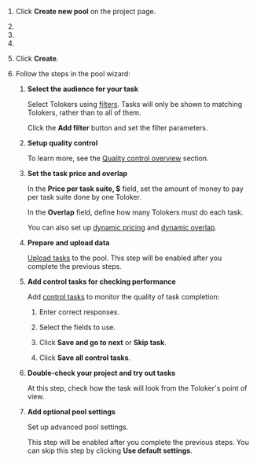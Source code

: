 
1. Click **Create new pool** on the project page.

1. <TolokaRequesterPoolType/>

1. <TolokaRequesterPoolName/>

1. <TolokaRequesterPoolDescription/>

1. Click **Create**.

1. Follow the steps in the pool wizard:

    <TolokaRequesterPoolWizardApply/>

    1. **Select the audience for your task**

        Select Tolokers using [filters](/docs/glossary#filters). Tasks will only be shown to matching Tolokers, rather than to all of them.

        Click the **Add filter** button and set the filter parameters.

    1. **Setup quality control**

        <TolokaRequesterSourceQualityControl/>

        To learn more, see the [Quality control overview](/docs/guide/quality-control-overview) section.

    1. **Set the task price and overlap**

        In the **Price per task suite, $** field, set the amount of money to pay per task suite done by one Toloker.

        <TolokaRequesterSourceTolokersInterest/>

        In the **Overlap** field, define how many Tolokers must do each task.

        You can also set up [dynamic pricing](/docs/glossary#dynamic-pricing) and [dynamic overlap](/docs/glossary#dynamic-overlap).

    1. **Prepare and upload data**

        [Upload tasks](/docs/guide/task_upload) to the pool. This step will be enabled after you complete the previous steps.

    1. **Add control tasks for checking performance**

        Add [control tasks](/docs/glossary#control-task) to monitor the quality of task completion:

        1. Enter correct responses.

        2. Select the fields to use.

        3. Click **Save and go to next** or **Skip task**.

        4. Click **Save all control tasks**.

        <TolokaRequesterSourceStepEnabled/>

    1. **Double-check your project and try out tasks**

        At this step, check how the task will look from the Toloker's point of view.

        <TolokaRequesterSourceStepEnabled/>

    1. **Add optional pool settings**

        Set up advanced pool settings.

        <Note mode="note" title="Note">

        This step will be enabled after you complete the previous steps. You can skip this step by clicking **Use default settings**.

        </Note>

<TolokaRequesterSourcePoolIsReady/>